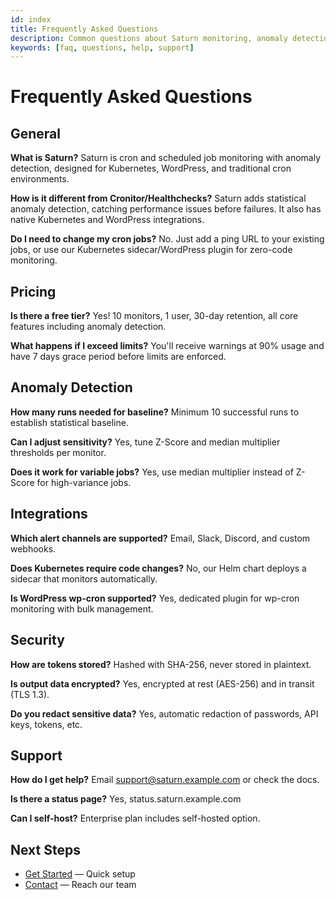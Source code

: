 ```yaml
---
id: index
title: Frequently Asked Questions
description: Common questions about Saturn monitoring, anomaly detection, and integrations
keywords: [faq, questions, help, support]
---
```


# Frequently Asked Questions

## General

**What is Saturn?**
Saturn is cron and scheduled job monitoring with anomaly detection, designed for Kubernetes, WordPress, and traditional cron environments.

**How is it different from Cronitor/Healthchecks?**
Saturn adds statistical anomaly detection, catching performance issues before failures. It also has native Kubernetes and WordPress integrations.

**Do I need to change my cron jobs?**
No. Just add a ping URL to your existing jobs, or use our Kubernetes sidecar/WordPress plugin for zero-code monitoring.

## Pricing

**Is there a free tier?**
Yes! 10 monitors, 1 user, 30-day retention, all core features including anomaly detection.

**What happens if I exceed limits?**
You'll receive warnings at 90% usage and have 7 days grace period before limits are enforced.

## Anomaly Detection

**How many runs needed for baseline?**
Minimum 10 successful runs to establish statistical baseline.

**Can I adjust sensitivity?**
Yes, tune Z-Score and median multiplier thresholds per monitor.

**Does it work for variable jobs?**
Yes, use median multiplier instead of Z-Score for high-variance jobs.

## Integrations

**Which alert channels are supported?**
Email, Slack, Discord, and custom webhooks.

**Does Kubernetes require code changes?**
No, our Helm chart deploys a sidecar that monitors automatically.

**Is WordPress wp-cron supported?**
Yes, dedicated plugin for wp-cron monitoring with bulk management.

## Security

**How are tokens stored?**
Hashed with SHA-256, never stored in plaintext.

**Is output data encrypted?**
Yes, encrypted at rest (AES-256) and in transit (TLS 1.3).

**Do you redact sensitive data?**
Yes, automatic redaction of passwords, API keys, tokens, etc.

## Support

**How do I get help?**
Email support@saturn.example.com or check the docs.

**Is there a status page?**
Yes, status.saturn.example.com

**Can I self-host?**
Enterprise plan includes self-hosted option.

## Next Steps

- [Get Started](../get-started/overview) — Quick setup
- [Contact](/contact) — Reach our team
